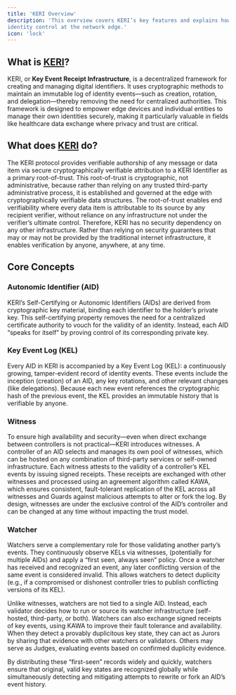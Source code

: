```yaml
---
title: 'KERI Overview'
description: 'This overview covers KERI’s key features and explains how it empowers secure, autonomous
identity control at the network edge.'
icon: 'lock'
---
```


## What is [KERI](https://trustoverip.github.io/tswg-keri-specification/)?

KERI, or **Key Event Receipt Infrastructure**, is a decentralized framework for creating and managing digital
identifiers. It uses cryptographic methods to maintain an immutable log of identity events—such as creation, rotation,
and delegation—thereby removing the need for centralized authorities. This framework is designed to empower edge devices
and individual entities to manage their own identities securely, making it particularly valuable in fields like
healthcare data exchange where privacy and trust are critical.

## What does [KERI](https://trustoverip.github.io/tswg-keri-specification/) do?

The KERI protocol provides verifiable authorship of any message or data item via secure cryptographically
verifiable attribution to a KERI Identifier as a primary root-of-trust. This root-of-trust is cryptographic,
not administrative, because rather than relying on any trusted third-party administrative process, it is established
and governed at the edge with cryptographically verifiable data structures. The root-of-trust enables end
verifiability where every data item is attributable to its source by any recipient verifier, without reliance on any
infrastructure not under the verifier’s ultimate control. Therefore, KERI has no security dependency on any other
infrastructure. Rather than relying on security guarantees that may or may not be provided by the traditional internet
infrastructure, it enables verification by anyone, anywhere, at any time.

## Core Concepts

### Autonomic Identifier (AID)
KERI’s Self-Certifying or Autonomic Identifiers (AIDs) are derived from cryptographic key material, binding each
identifier to the holder’s private key. This self-certifying property removes the need for a centralized certificate
authority to vouch for the validity of an identity. Instead, each AID “speaks for itself” by proving control of its
corresponding private key.

### Key Event Log (KEL)
Every AID in KERI is accompanied by a Key Event Log (KEL): a continuously growing, tamper-evident record of identity
events. These events include the inception (creation) of an AID, any key rotations, and other relevant changes (like
delegations). Because each new event references the cryptographic hash of the previous event, the KEL provides an
immutable history that is verifiable by anyone.

### Witness
To ensure high availability and security—even when direct exchange between controllers is not practical—KERI introduces
witnesses. A controller of an AID selects and manages its own pool of witnesses, which can be hosted on any combination
of third-party services or self-owned infrastructure. Each witness attests to the validity of a controller’s KEL events
by issuing signed receipts. These receipts are exchanged with other witnesses and processed using an agreement algorithm
called KAWA, which ensures consistent, fault-tolerant replication of the KEL across all witnesses and Guards against
malicious attempts to alter or fork the log. By design, witnesses are under the exclusive control of the AID’s
controller and can be changed at any time without impacting the trust model.

### Watcher
Watchers serve a complementary role for those validating another party’s events. They continuously observe
KELs via witnesses, (potentially for multiple AIDs) and apply a “first seen, always seen” policy. Once a watcher
has received and recognized an event, any later conflicting version of the same event is considered invalid. This
allows watchers to detect duplicity (e.g., if a compromised or dishonest controller tries to publish conflicting
versions of its KEL).

Unlike witnesses, watchers are not tied to a single AID. Instead, each validator decides how to run or source its
watcher infrastructure (self-hosted, third-party, or both). Watchers can also exchange signed receipts of key events,
using KAWA to improve their fault tolerance and availability. When they detect a provably duplicitous key state,
they can act as Jurors by sharing that evidence with other watchers or validators. Others may serve as Judges,
evaluating events based on confirmed duplicity evidence.

By distributing these “first-seen” records widely and quickly, watchers ensure that original, valid key states are
recognized globally while simultaneously detecting and mitigating attempts to rewrite or fork an AID’s event history.
